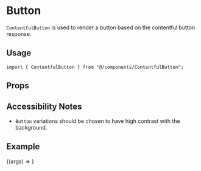 
<Meta title="components/ContentfulButton" component={ContentfulButton} />

# Button

`ContentfulButton` is used to render a button based on the contentful button response.

## Usage

```tsx
import { ContentfulButton } from "@/components/ContentfulButton";
```

## Props

<ArgsTable component={ContentfulButton} />

## Accessibility Notes

- `Button` variations should be chosen to have high contrast with the background.

## Example

<Canvas>
  <Story
    name="Default"
    args={{
      action: {
        title: "Roger, roger",
        external: false,
        entrySlug: "/foo",
        enabled: true,
        variation: "default",
      },
    }}
  >
    {(args) => <ContentfulButton {...args} />}
  </Story>
</Canvas>

<!-- url?: Maybe<string> | undefined;
    title?: Maybe<string> | undefined;
    externalUrl?: Maybe<string> | undefined;
    external?: Maybe<boolean> | undefined;
    enabled?: Maybe<...> | undefined;
    entrySlug?: Maybe<...> | undefined;
    variation?: "primary" | ... 1 more ...  -->
